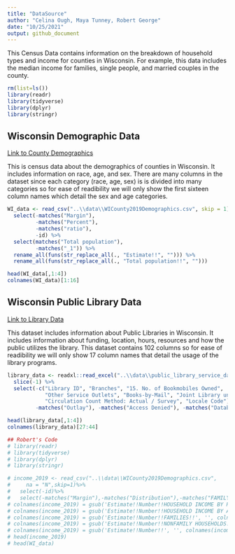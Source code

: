 ```yaml
---
title: "DataSource"
author: "Celina Ough, Maya Tunney, Robert George"
date: "10/25/2021"
output: github_document
---
```


This Census Data contains information on the breakdown of household types and income for counties in Wisconsin. For example, this data includes the median income for families, single people, and married couples in the county. 


```r
rm(list=ls())
library(readr)
library(tidyverse)
library(dplyr)
library(stringr)
```


## Wisconsin Demographic Data  
  
[Link to County Demographics](https://data.census.gov/cedsci/table?q=Race%20demographics&g=0400000US55%240600000&tid=ACSDP1Y2019.DP05&moe=false&hidePreview=false)
  
This is census data about the demographics of counties in Wisconsin. It includes information on race, age, and sex. There are many columns in the dataset since each category (race, age, sex) is is divided into many categories so for ease of readibility we will only show the first sixteen column names which detail the sex and age categories.   

```r
WI_data <- read_csv("..\\data\\WICounty2019Demographics.csv", skip = 1) %>%
  select(-matches("Margin"), 
         -matches("Percent"), 
         -matches("ratio"),
         -id) %>%
  select(matches("Total population"), 
         -matches("_1")) %>%
  rename_all(funs(str_replace_all(., "Estimate!!", ""))) %>%
  rename_all(funs(str_replace_all(., "Total population!!", "")))

head(WI_data[,1:4])
colnames(WI_data)[1:16]
```

## Wisconsin Public Library Data
  
[Link to Library Data](https://dpi.wi.gov/pld/data-reports/service-data)

This dataset includes information about Public Libraries in Wisconsin. It includes information about funding, location, hours, resources and how the public utilizes the library. This dataset contains 102 columns so for ease of readibility we will only show 17 column names that detail the usage of the library programs.  

```r
library_data <- readxl::read_excel("..\\data\\public_library_service_data_2019.xlsx", sheet = "2019 PRELIMINARY DATA", skip = 1) %>%
  slice(-1) %>%
  select(-c("Library ID", "Branches", "15. No. of Bookmobiles Owned", 
            "Other Service Outlets", "Books-by-Mail", "Joint Library under s.43.53 1=Yes", 
            "Circulation Count Method: Actual / Survey", "Locale Code"), 
         -matches("Outlay"), -matches("Access Denied"), -matches("Databases")) 

head(library_data[,1:4])
colnames(library_data)[27:44]
```



```r
## Robert's Code 
# library(readr)
# library(tidyverse)
# library(dplyr)
# library(stringr)
```

```r
# income_2019 <- read_csv("..\\data\\WICounty2019Demographics.csv", 
#     na = "N",skip=1)%>%
#   select(-id)%>%
#   select(-matches("Margin"),-matches("Distribution"),-matches("FAMILY SIZE"))
# colnames(income_2019) = gsub('Estimate!!Number!!HOUSEHOLD INCOME BY RACE AND HISPANIC OR LATINO ORIGIN OF HOUSEHOLDER!!', '', colnames(income_2019), fixed=TRUE)
# colnames(income_2019) = gsub('Estimate!!Number!!HOUSEHOLD INCOME BY AGE OF HOUSEHOLDER!!', '', colnames(income_2019), fixed=TRUE)
# colnames(income_2019) = gsub('Estimate!!Number!!FAMILIES!!', '', colnames(income_2019), fixed=TRUE)
# colnames(income_2019) = gsub('Estimate!!Number!!NONFAMILY HOUSEHOLDS!!', '', colnames(income_2019), fixed=TRUE)
# colnames(income_2019) = gsub('Estimate!!Number!!', '', colnames(income_2019), fixed=TRUE)
# head(income_2019)
# head(WI_data)
```
